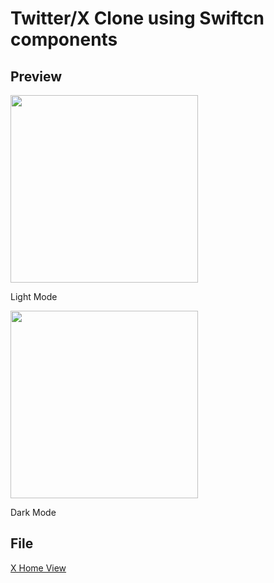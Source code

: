 # Twitter/X Clone using Swiftcn components

## Preview

<div style={{ display: "flex", justifyContent: "center" }}>
  <div style={{ marginRight: "40px" }}>
    <img src="https://www.swiftcn.lol/X-light.png" width="300" />
    <p>Light Mode</p>
  </div>
  <div>
    <img src="https://www.swiftcn.lol/X-dark.png" width="300" />
    <p>Dark Mode</p>
  </div>
</div>

## File

[X Home View](https://github.com/Swiftcn-UI/swiftcn-playground/blob/main/Swiftcn%20Playground.swiftpm/Examples/XHomeView.swift)
